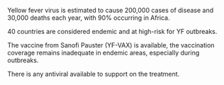 Yellow fever virus is estimated to cause 200,000 cases of disease and 30,000 deaths each year, with 90% occurring in Africa.

40 countries are considered endemic and at high-risk for YF outbreaks.

The vaccine from Sanofi Pauster (YF-VAX) is available, the vaccination coverage remains inadequate in endemic areas, especially during outbreaks.

There is any antiviral available to support on the treatment.
